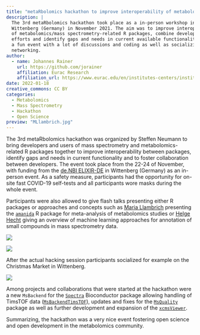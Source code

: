 ```yaml
---
title: "metaRbolomics hackathon to improve interoperability of metabolomics-related R packages"
description: |
  The 3rd metaRbolomics hackathon took place as a in-person workshop in
  Wittenberg (Germany) in November 2021. The aim was to improve interoperability
  of metabolomics/mass spectrometry-related R packages, combine development
  efforts and identify gaps and needs in current available functionality. It was
  a fun event with a lot of discussions and coding as well as socializing and
  networking.
author:
  - name: Johannes Rainer
    url: https://github.com/jorainer
    affiliation: Eurac Research
    affiliation_url: https://www.eurac.edu/en/institutes-centers/institute-for-biomedicine
date: 2022-01-18
creative_commons: CC BY
categories:
  - Metabolomics
  - Mass Spectrometry
  - Hackathon
  - Open Science
preview: "MLlambrich.jpg"
---
```


The 3rd metaRbolomics hackathon was organized by Steffen Neumann to
bring developers and users of mass spectrometry and metabolomics-related R
packages together to improve interoperability between packages, identify gaps
and needs in current functionality and to foster collaboration between
developers. The event took place from the 22-24 of November, with funding from
the [de.NBI ELIXIR-DE](https://www.denbi.de/) in Wittenberg (Germany) as an
in-person event. As a safety measure, participants had the opportunity for
on-site fast COVID-19 self-tests and all participants wore masks during the
whole event.

Participants were also allowed to give flash talks presenting either R packages
or approaches and concepts such as [Maria
Llambrich](https://github.com/mariallr) presenting the
[`amanida`](https://cran.r-project.org/web/packages/amanida/index.html) R package
for meta-analysis of metabolomics studies or [Helge
Hecht](https://github.com/hechth) giving an overview of machine learning
approaches for annotation of small compounds in mass spectrometry data.

![](MLlambrich.jpg)

![](HHecht.jpg)

After the actual hacking session participants socialized for example on the
Christmas Market in Wittenberg.

![](market.jpg)

Among projects and collaborations that were started at the hackathon were a new `MsBackend`
for the [`Spectra`](https://doi.org/doi:10.18129/B9.bioc.Spectra) Bioconductor
package allowing handling of TimsTOF data
([`MsBackendTimsTOF`](https://github.com/rformassspectrometry/MsBackendTimsTof/)),
updates and fixes for the [`MsQuality`](https://github.com/tnaake/MsQuality/)
package as well as further development and expansion of the
[`xcmsViewer`](https://github.com/mengchen18/xcmsViewer).

Summarizing, the hackathon was a very nice event fostering open science and
open development in the metabolomics community.

